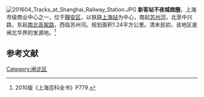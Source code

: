 {{expand|time=2014-12-05T02:48:49+00:00}}

[[File:201604_Tracks_at_Shanghai_Railway_Station.JPG|thumb]]
'''新客站不夜城商圈'''，上海市级商业中心之一，位于[[靜安区|靜安区]]，以铁路[[上海站|上海站]]为中心，南起[[苏州河|苏州河]]，北至中兴路，东起[[南北高架路|南北高架路]]，西临苏州河。规划面积1.24平方公里。清末民初，该地区是闸北华界的发源地。<ref>2010版《上海百科全书》P779.</ref>

==参考文献==
{{Reflist}}

{{上海市功能性区域}}

[[Category:闸北区|Category:闸北区]]